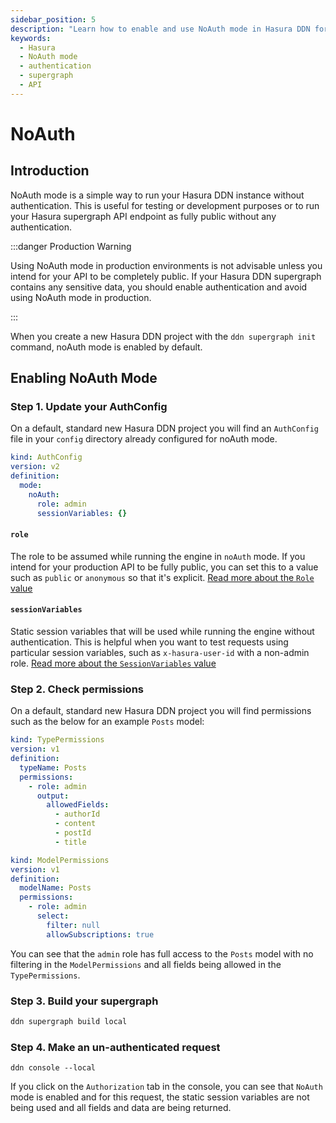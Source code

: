 ```yaml
---
sidebar_position: 5
description: "Learn how to enable and use NoAuth mode in Hasura DDN for testing or development purposes."
keywords:
  - Hasura
  - NoAuth mode
  - authentication
  - supergraph
  - API
---
```



# NoAuth

## Introduction

NoAuth mode is a simple way to run your Hasura DDN instance without authentication. This is useful for testing or
development purposes or to run your Hasura supergraph API endpoint as fully public without any authentication.

:::danger Production Warning

Using NoAuth mode in production environments is not advisable unless you intend for your API to be completely public. If
your Hasura DDN supergraph contains any sensitive data, you should enable authentication and avoid using NoAuth mode in
production.

:::

When you create a new Hasura DDN project with the `ddn supergraph init` command, noAuth mode is enabled by default.

## Enabling NoAuth Mode

### Step 1. Update your AuthConfig

On a default, standard new Hasura DDN project you will find an `AuthConfig` file in your `config` directory already
configured for noAuth mode.

```yaml title="An AuthConfig for noAuth mode:"
kind: AuthConfig
version: v2
definition:
  mode:
    noAuth:
      role: admin
      sessionVariables: {}
```

#### `role`

The role to be assumed while running the engine in `noAuth` mode. If you intend for your production API to be fully
public, you can set this to a value such as `public` or `anonymous` so that it's explicit.
[Read more about the `Role` value](/supergraph-modeling/auth-config.mdx#authconfig-role)

#### `sessionVariables`

Static session variables that will be used while running the engine without authentication. This is helpful when you
want to test requests using particular session variables, such as `x-hasura-user-id` with a non-admin role.
[Read more about the `SessionVariables` value](/supergraph-modeling/auth-config.mdx#authconfig-sessionvariables)

### Step 2. Check permissions

On a default, standard new Hasura DDN project you will find permissions such as the below for an example `Posts` model:

```yaml title="TypePermissions:"
kind: TypePermissions
version: v1
definition:
  typeName: Posts
  permissions:
    - role: admin
      output:
        allowedFields:
          - authorId
          - content
          - postId
          - title
```

```yaml title="ModelPermissions:"
kind: ModelPermissions
version: v1
definition:
  modelName: Posts
  permissions:
    - role: admin
      select:
        filter: null
        allowSubscriptions: true
```

You can see that the `admin` role has full access to the `Posts` model with no filtering in the `ModelPermissions` and
all fields being allowed in the `TypePermissions`.

### Step 3. Build your supergraph

```bash
ddn supergraph build local
```

### Step 4. Make an un-authenticated request

```title="Open the Hasura DDN console and make a request:"
ddn console --local
```

<Thumbnail src="/img/auth/console-authorization-screen-noauth-mode.png" alt="NoAuth mode" width="1000px" />

If you click on the `Authorization` tab in the console, you can see that `NoAuth` mode is enabled and for this request,
the static session variables are not being used and all fields and data are being returned.
